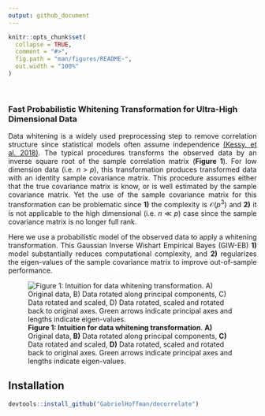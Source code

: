 ```yaml
---
output: github_document
---
```


<!-- README.md is generated from README.Rmd. Please edit that file -->

```r
knitr::opts_chunk$set(
  collapse = TRUE,
  comment = "#>",
  fig.path = "man/figures/README-",
  out.width = "100%"
)
```

<!-- badges: start -->
<!-- badges: end -->




<br>

### Fast Probabilistic Whitening Transformation for Ultra-High Dimensional Data

<div style="text-align: justify">
Data whitening is a widely used preprocessing step to remove correlation structure since statistical models often assume independence [(Kessy, et al. 2018)](https://doi.org/10.1080/00031305.2016.1277159).  The typical procedures transforms the observed data by an inverse square root of the sample correlation matrix (**Figure 1**).  For low dimension data (i.e. $n > p$), this transformation produces transformed data with an identity sample covariance matrix.  This procedure assumes either that the true covariance matrix is know, or is well estimated by the sample covariance matrix. Yet the use of the sample covariance matrix for this transformation can be problematic since **1)** the complexity is $\mathcal{O}(p^3)$ and **2)** it is not applicable to the high dimensional (i.e. $n \ll p$) case since the sample covariance matrix is no longer full rank.

Here we use a probabilistic model of the observed data to apply a whitening transformation.  This Gaussian Inverse Wishart Empirical Bayes (GIW-EB) **1)** model substantially reduces computational complexity, and **2)** regularizes the eigen-values of the sample covariance matrix to improve out-of-sample performance.

</div>

![**Figure 1: Intuition for data whitening transformation**.  **A)** Original data, **B)** Data rotated along principal components, **C)** Data rotated and scaled, **D)** Data rotated, scaled and rotated back to original axes. Green arrows indicate principal axes and lengths indicate eigen-values.](man/figures/README-run.examples-1.png)

## Installation
``` r
devtools::install_github("GabrielHoffman/decorrelate")
```

